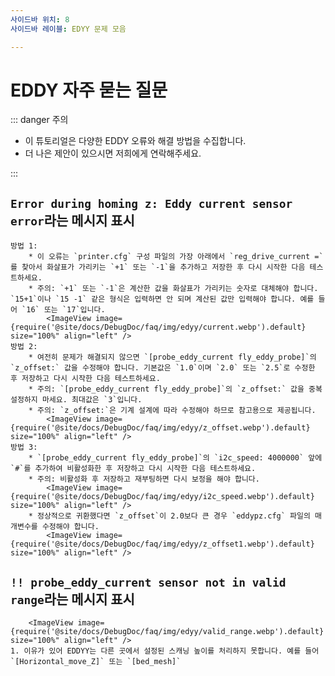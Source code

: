 ```yaml
---
사이드바 위치: 8
사이드바 레이블: EDYY 문제 모음

---
```


# EDDY 자주 묻는 질문

::: danger 주의

- 이 튜토리얼은 다양한 EDDY 오류와 해결 방법을 수집합니다.
- 더 나은 제안이 있으시면 저희에게 연락해주세요.

:::

## `Error during homing z: Eddy current sensor error`라는 메시지 표시

    방법 1:
        * 이 오류는 `printer.cfg` 구성 파일의 가장 아래에서 `reg_drive_current =`를 찾아서 화살표가 가리키는 `+1` 또는 `-1`을 추가하고 저장한 후 다시 시작한 다음 테스트하세요.
        * 주의: `+1` 또는 `-1`은 계산한 값을 화살표가 가리키는 숫자로 대체해야 합니다. `15+1`이나 `15 -1` 같은 형식은 입력하면 안 되며 계산된 값만 입력해야 합니다. 예를 들어 `16` 또는 `17`입니다.
            <ImageView image={require('@site/docs/DebugDoc/faq/img/edyy/current.webp').default} size="100%" align="left" />
    방법 2:
        * 여전히 문제가 해결되지 않으면 `[probe_eddy_current fly_eddy_probe]`의 `z_offset:` 값을 수정해야 합니다. 기본값은 `1.0`이며 `2.0` 또는 `2.5`로 수정한 후 저장하고 다시 시작한 다음 테스트하세요.
        * 주의: `[probe_eddy_current fly_eddy_probe]`의 `z_offset:` 값을 중복 설정하지 마세요. 최대값은 `3`입니다.
        * 주의: `z_offset:`은 기계 설계에 따라 수정해야 하므로 참고용으로 제공됩니다.
            <ImageView image={require('@site/docs/DebugDoc/faq/img/edyy/z_offset.webp').default} size="100%" align="left" />
    방법 3:
        * `[probe_eddy_current fly_eddy_probe]`의 `i2c_speed: 4000000` 앞에 `#`를 추가하여 비활성화한 후 저장하고 다시 시작한 다음 테스트하세요.
        * 주의: 비활성화 후 저장하고 재부팅하면 다시 보정을 해야 합니다.
            <ImageView image={require('@site/docs/DebugDoc/faq/img/edyy/i2c_speed.webp').default} size="100%" align="left" />
        * 정상적으로 귀환했다면 `z_offset`이 2.0보다 큰 경우 `eddypz.cfg` 파일의 매개변수를 수정해야 합니다.
            <ImageView image={require('@site/docs/DebugDoc/faq/img/edyy/z_offset1.webp').default} size="100%" align="left" />

## `!! probe_eddy_current sensor not in valid range`라는 메시지 표시
        <ImageView image={require('@site/docs/DebugDoc/faq/img/edyy/valid_range.webp').default} size="100%" align="left" />
    1. 이유가 있어 EDDYY는 다른 곳에서 설정된 스캐닝 높이를 처리하지 못합니다. 예를 들어 `[Horizontal_move_Z]` 또는 `[bed_mesh]`
